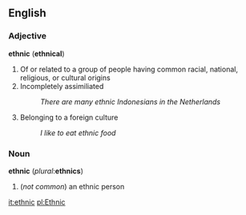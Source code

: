 ==English==
===Adjective===
'''ethnic''' ('''ethnical''')

# Of or related to a group of people having common racial, national, religious, or cultural origins
# Incompletely assimiliated
#: ''There are many ethnic Indonesians in the Netherlands''
# Belonging to a foreign culture
#: ''I like to eat ethnic food''

===Noun===
'''ethnic''' (''plural'':'''ethnics''')
#(''not common'') an ethnic person

[[it:ethnic]]
[[pl:Ethnic]]